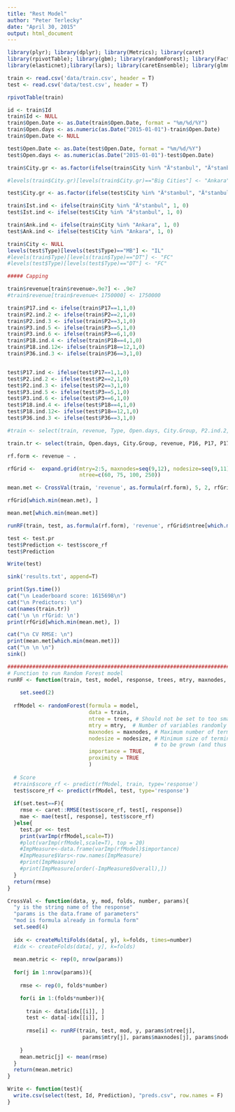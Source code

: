 ```yaml
---
title: "Rest Model"
author: "Peter Terlecky"
date: "April 30, 2015"
output: html_document
---
```

```r
library(plyr); library(dplyr); library(Metrics); library(caret)
library(rpivotTable); library(gbm); library(randomForest); library(FactoMineR)
library(elasticnet);library(lars); library(caretEnsemble); library(glmnet)
```

```r
train <- read.csv('data/train.csv', header = T)
test <- read.csv('data/test.csv', header = T)
```

```r
rpivotTable(train)
```


```r
id <- train$Id
train$Id <- NULL
train$Open.Date <- as.Date(train$Open.Date, format = "%m/%d/%Y")
train$Open.days <- as.numeric(as.Date("2015-01-01")-train$Open.Date)
train$Open.Date <- NULL

test$Open.Date <- as.Date(test$Open.Date, format = "%m/%d/%Y")
test$Open.days <- as.numeric(as.Date("2015-01-01")-test$Open.Date)

train$City.gr <- as.factor(ifelse(train$City %in% "Ä°stanbul", "Ä°stanbul", ifelse(train$City %in% "Ankara", "Ankara", as.character(train$City.Group))))

#levels(train$City.gr)[levels(train$City.gr)=="Big Cities"] <- "Ankara"

test$City.gr <- as.factor(ifelse(test$City %in% "Ä°stanbul", "Ä°stanbul", ifelse(test$City %in% "Ankara", "Ankara", as.character(test$City.Group))))

train$Ist.ind <- ifelse(train$City %in% "Ä°stanbul", 1, 0)
test$Ist.ind <- ifelse(test$City %in% "Ä°stanbul", 1, 0)

train$Ank.ind <- ifelse(train$City %in% "Ankara", 1, 0)
test$Ank.ind <- ifelse(test$City %in% "Ankara", 1, 0)

train$City <- NULL
levels(test$Type)[levels(test$Type)=="MB"] <- "IL"
#levels(train$Type)[levels(train$Type)=="DT"] <- "FC"
#levels(test$Type)[levels(test$Type)=="DT"] <- "FC"

##### Capping

train$revenue[train$revenue>.9e7] <- .9e7
#train$revenue[train$revenue< 1750000] <- 1750000

```

```r

train$P17.ind <- ifelse(train$P17==1,1,0)
train$P2.ind.2 <- ifelse(train$P2==2,1,0)
train$P2.ind.3 <- ifelse(train$P2==3,1,0)
train$P3.ind.5 <- ifelse(train$P3==5,1,0)
train$P3.ind.6 <- ifelse(train$P3==6,1,0)
train$P18.ind.4 <- ifelse(train$P18==4,1,0)
train$P18.ind.12<- ifelse(train$P18==12,1,0)
train$P36.ind.3 <- ifelse(train$P36==3,1,0)


test$P17.ind <- ifelse(test$P17==1,1,0)
test$P2.ind.2 <- ifelse(test$P2==2,1,0)
test$P2.ind.3 <- ifelse(test$P2==3,1,0)
test$P3.ind.5 <- ifelse(test$P3==5,1,0)
test$P3.ind.6 <- ifelse(test$P3==6,1,0)
test$P18.ind.4 <- ifelse(test$P18==4,1,0)
test$P18.ind.12<- ifelse(test$P18==12,1,0)
test$P36.ind.3 <- ifelse(test$P36==3,1,0)

```


```r

#train <- select(train, revenue, Type, Open.days, City.Group, P2.ind.2, P2.ind.3, P17.ind, P18.ind.4, P18.ind.12, P36.ind.3, P36, P2, P17, P18, Ank.ind)

train.tr <- select(train, Open.days, City.Group, revenue, P16, P17, P17.ind, P36, P2, P37, P28, P2.ind.2, P18)

rf.form <- revenue ~ .

```

```r
rfGrid <-  expand.grid(mtry=2:5, maxnodes=seq(9,12), nodesize=seq(9,11), 
                       ntree=c(60, 75, 100, 250))

```

```r
mean.met <- CrossVal(train, 'revenue', as.formula(rf.form), 5, 2, rfGrid)

rfGrid[which.min(mean.met), ]

mean.met[which.min(mean.met)]

runRF(train, test, as.formula(rf.form), 'revenue', rfGrid$ntree[which.min(mean.met)],  rfGrid$mtry[which.min(mean.met)],rfGrid$maxnodes[which.min(mean.met)],rfGrid$nodesize[which.min(mean.met)], set.test=T)

test <- test.pr
test$Prediction <- test$score_rf
test$Prediction

Write(test)
```

```r
sink('results.txt', append=T)

print(Sys.time())
cat("\n Leaderboard score: 1615698\n")
cat("\n Predictors: \n")
cat(names(train.tr))
cat('\n \n rfGrid: \n')
print(rfGrid[which.min(mean.met), ])

cat("\n CV RMSE: \n")
print(mean.met[which.min(mean.met)])
cat("\n \n \n")
sink()
```

```r
############################################################################################################
# Function to run Random Forest model
runRF <- function(train, test, model, response, trees, mtry, maxnodes, nodesize, set.test=F){
  
    set.seed(2)
  
  rfModel <- randomForest(formula = model,
                          data = train,
                          ntree = trees, # Should not be set to too small to ensure that every input row gets predicted at least a few times
                          mtry = mtry,  # Number of variables randomly sampled as candidates at each split
                          maxnodes = maxnodes, # Maximum number of terminal nodes trees can have. If not given, trees are grown to the maximum possible (subject to limits by nodesize)
                          nodesize = nodesize, # Minimum size of terminal nodes. Setting this number larger causes smaller trees
                                               # to be grown (and thus take less time).Default=1 (for classification); Default=5 (for regression)
                          importance = TRUE,
                          proximity = TRUE
                          )
  
  # Score
  #train$score_rf <- predict(rfModel, train, type='response')
  test$score_rf <- predict(rfModel, test, type='response')
  
  if(set.test==F){
    rmse <- caret::RMSE(test$score_rf, test[, response])
    mae <- mae(test[, response], test$score_rf)
  }else{
    test.pr <<- test
    print(varImp(rfModel,scale=T))
    #plot(varImp(rfModel,scale=T), top = 20)
    #ImpMeasure<-data.frame(varImp(rfModel)$importance)
    #ImpMeasure$Vars<-row.names(ImpMeasure)
    #print(ImpMeasure)
    #print(ImpMeasure[order(-ImpMeasure$Overall),])
  }
  return(rmse)
}

```

```r

CrossVal <- function(data, y, mod, folds, number, params){
  "y is the string name of the response"
  "params is the data.frame of parameters"
  "mod is formula already in formula form"
  set.seed(4)
  
  idx <- createMultiFolds(data[, y], k=folds, times=number)
  #idx <- createFolds(data[, y], k=folds)
  
  mean.metric <- rep(0, nrow(params))
  
  for(j in 1:nrow(params)){
    
    rmse <- rep(0, folds*number)

    for(i in 1:(folds*number)){
    
      train <- data[idx[[i]], ]
      test <- data[-idx[[i]], ]
    
      rmse[i] <- runRF(train, test, mod, y, params$ntree[j],
                        params$mtry[j], params$maxnodes[j], params$nodesize[j])
    
    }
    mean.metric[j] <- mean(rmse)
  }
  return(mean.metric)
}
```



```r
Write <- function(test){
  write.csv(select(test, Id, Prediction), "preds.csv", row.names = F)
}
```
